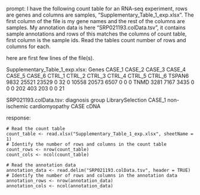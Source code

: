 prompt:
I have the following count table for an RNA-seq experiment, rows are genes and columns are samples, "Supplementary_Table_1_exp.xlsx". The first column of the file is my gene names and the rest of the columns are samples. My annotation data is here  "SRP021193.colData.tsv", it contains sample annotations and rows of this matches the columns of count table, first column is the sample ids. Read the tables count number of rows and columns for each.

here are first few lines of the file(s).

Supplementary_Table_1_exp.xlsx:
Genes	CASE_1	CASE_2	CASE_3	CASE_4	CASE_5	CASE_6	CTRL_1	CTRL_2	CTRL_3	CTRL_4	CTRL_5	CTRL_6
TSPAN6	9832	25521	23529	0	32	0	10558	20573	6507	0	0	 0
TNMD	3281	 7167	 3435	0	 0	0	  202	  403	 203	0	0	21


SRP021193.colData.tsv:
diagnosis	group	LibrarySelection
CASE_1	non-ischemic cardiomyopathy	CASE	cDNA


response:
```
# Read the count table
count_table <- read.xlsx("Supplementary_Table_1_exp.xlsx", sheetName = 1)
# Identify the number of rows and columns in the count table
count_rows <- nrow(count_table)
count_cols <- ncol(count_table)

# Read the annotation data
annotation_data <- read.delim("SRP021193.colData.tsv", header = TRUE)
# Identify the number of rows and columns in the annotation data
annotation_rows <- nrow(annotation_data)
annotation_cols <- ncol(annotation_data)
```
